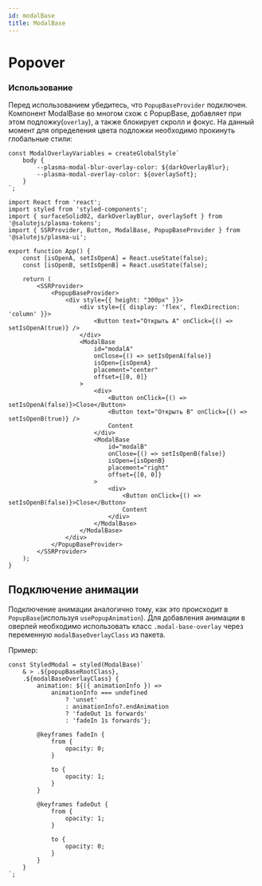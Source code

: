 ```yaml
---
id: modalBase
title: ModalBase
---
```



# Popover
<Description name="ModalBase" />
<PropsTable name="ModalBase" />
<StorybookLink name="ModalBase" />

### Использование

Перед использованием убедитесь, что `PopupBaseProvider` подключен.
Компонент ModalBase во многом схож с PopupBase, добавляет при этом подложку(`overlay`), а также блокирует скролл и фокус.
На данный момент для определения цвета подложки необходимо прокинуть глобальные стили:

``` tsx
const ModalOverlayVariables = createGlobalStyle`
    body {
        --plasma-modal-blur-overlay-color: ${darkOverlayBlur};
        --plasma-modal-overlay-color: ${overlaySoft};
    }
`;
```

```tsx live
import React from 'react';
import styled from 'styled-components';
import { surfaceSolid02, darkOverlayBlur, overlaySoft } from '@salutejs/plasma-tokens';
import { SSRProvider, Button, ModalBase, PopupBaseProvider } from '@salutejs/plasma-ui';

export function App() {
    const [isOpenA, setIsOpenA] = React.useState(false);
    const [isOpenB, setIsOpenB] = React.useState(false);

    return (
        <SSRProvider>
            <PopupBaseProvider>
                <div style={{ height: "300px" }}>
                    <div style={{ display: 'flex', flexDirection: 'column' }}>
                        <Button text="Открыть A" onClick={() => setIsOpenA(true)} />
                    </div>
                    <ModalBase
                        id="modalA"
                        onClose={() => setIsOpenA(false)}
                        isOpen={isOpenA}
                        placement="center"
                        offset={[0, 0]}
                    >
                        <div>
                            <Button onClick={() => setIsOpenA(false)}>Close</Button>
                            <Button text="Открыть B" onClick={() => setIsOpenB(true)} />
                            Content
                        </div>
                        <ModalBase
                            id="modalB"
                            onClose={() => setIsOpenB(false)}
                            isOpen={isOpenB}
                            placement="right"
                            offset={[0, 0]}
                        >
                            <div>
                                <Button onClick={() => setIsOpenB(false)}>Close</Button>
                                Content
                            </div>
                        </ModalBase>
                    </ModalBase>
                </div>
            </PopupBaseProvider>
        </SSRProvider>
    );
}
```

## Подключение анимации

Подключение анимации аналогично тому, как это происходит в `PopupBase`(используя `usePopupAnimation`).
Для добавления анимации в оверлей необходимо использовать класс `.modal-base-overlay` через переменную `modalBaseOverlayClass` из пакета.

Пример:

```tsx
const StyledModal = styled(ModalBase)`
    & > .${popupBaseRootClass},
    .${modalBaseOverlayClass} {
        animation: ${({ animationInfo }) =>
            animationInfo === undefined
                ? 'unset'
                : animationInfo?.endAnimation
                ? 'fadeOut 1s forwards'
                : 'fadeIn 1s forwards'};

        @keyframes fadeIn {
            from {
                opacity: 0;
            }

            to {
                opacity: 1;
            }
        }

        @keyframes fadeOut {
            from {
                opacity: 1;
            }

            to {
                opacity: 0;
            }
        }
    }
`;
```
